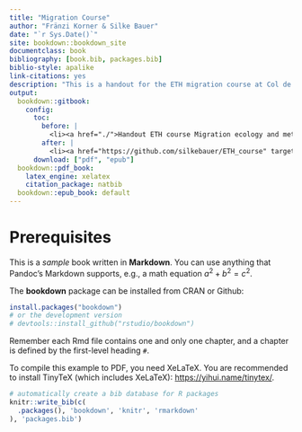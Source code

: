 ```yaml
--- 
title: "Migration Course"
author: "Fränzi Korner & Silke Bauer"
date: "`r Sys.Date()`"
site: bookdown::bookdown_site
documentclass: book
bibliography: [book.bib, packages.bib]
biblio-style: apalike
link-citations: yes
description: "This is a handout for the ETH migration course at Col de Bretolet. The output format for this example is bookdown::gitbook."
output:
  bookdown::gitbook:
    config:
      toc:
        before: |
          <li><a href="./">Handout ETH course Migration ecology and methods in field ornithology</a></li>
        after: |
          <li><a href="https://github.com/silkebauer/ETH_course" target="blank">Published with bookdown</a></li>
      download: ["pdf", "epub"]
  bookdown::pdf_book:
    latex_engine: xelatex
    citation_package: natbib
  bookdown::epub_book: default
---
```


# Prerequisites

This is a _sample_ book written in **Markdown**. You can use anything that Pandoc's Markdown supports, e.g., a math equation $a^2 + b^2 = c^2$.

The **bookdown** package can be installed from CRAN or Github:

```r
install.packages("bookdown")
# or the development version
# devtools::install_github("rstudio/bookdown")
```

Remember each Rmd file contains one and only one chapter, and a chapter is defined by the first-level heading `#`.

To compile this example to PDF, you need XeLaTeX. You are recommended to install TinyTeX (which includes XeLaTeX): <https://yihui.name/tinytex/>.

```r
# automatically create a bib database for R packages
knitr::write_bib(c(
  .packages(), 'bookdown', 'knitr', 'rmarkdown'
), 'packages.bib')
```
